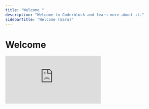 ```yaml
---
title: "Welcome "
description: "Welcome to Coderblock and learn more about it."
sidebarTitle: "Welcome (Sara)"
---
```


# Welcome

<iframe src="https://www.youtube.com/embed/lzgqyC0dtP0" title="YouTube video player" frameborder="0" className="w-full aspect-video rounded-xl" allow="accelerometer; autoplay; clipboard-write; encrypted-media; gyroscope; picture-in-picture; web-share" allowfullscreen />

## **What is Coderblock?**

Coderblock is a **next-generation vibe coding platform** that lets you build full-stack web apps in minutes, starting from just a single sentence. Whether you’re turning an idea into a working prototype or launching your first MVP, Coderblock handles the heavy lifting: generating the UI, backend logic, and data models automatically. Focus on your vision, not the syntax.

### **Who is it for?**

Coderblock is designed for:

- **Makers** who want to experiment quickly.
- **Founders and early-stage teams** looking to validate ideas without months of coding.
- **Dreamers and innovators** who want to see their concepts come alive in real time.

If you’ve ever wished you could turn a concept into a web app in minutes, Coderblock is for you.

### **Why Coderblock is unique**

What sets Coderblock apart from other vibe coding platforms:

1. **AI-powered templates**: pre-built smart skeletons adapt to your idea, reduce bugs, optimize your prompts, and save AI credits.
2. **Full-stack automation**: generate UI, logic, and data models simultaneously.
3. **Fast iteration**: edit, refine, and deploy instantly without rewriting code.
4. **Efficiency**: build more, spend less. Coderblock’s templates minimize token consumption while maximizing output quality.

With Coderblock, you don’t just code: you **bring your ideas to life**.

<Card title="New Card" icon="sparkles" href="test-sara/test-sara-2.mdx" cta="Vai">
  
</Card>
